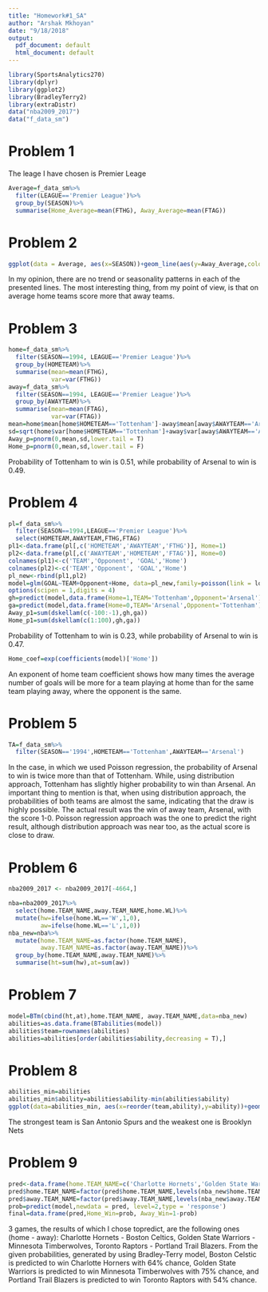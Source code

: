 ```yaml
---
title: "Homework#1_SA"
author: "Arshak Mkhoyan"
date: "9/18/2018"
output:
  pdf_document: default
  html_document: default
---
```


```r
library(SportsAnalytics270)
library(dplyr)
library(ggplot2)
library(BradleyTerry2)
library(extraDistr)
data("nba2009_2017")
data("f_data_sm")
```

# Problem 1

The leage I have chosen is Premier Leage 
```r
Average=f_data_sm%>%
  filter(LEAGUE=='Premier League')%>%
  group_by(SEASON)%>%
  summarise(Home_Average=mean(FTHG), Away_Average=mean(FTAG))
```

# Problem 2

```r
ggplot(data = Average, aes(x=SEASON))+geom_line(aes(y=Away_Average,colour='Away'))+geom_line(aes(y=Home_Average,colour="Home"))+labs(title='Average goals for Home and Away teams',x='Season',y='Average Goals',colour='Teams')
```
In my opinion, there are no trend or seasonality patterns in each of the presented lines. The most interesting thing, from my point of view, is that on average home teams score more that away teams. 

# Problem 3

```r
home=f_data_sm%>%
  filter(SEASON==1994, LEAGUE=='Premier League')%>%
  group_by(HOMETEAM)%>%
  summarise(mean=mean(FTHG),
            var=var(FTHG))
away=f_data_sm%>%
  filter(SEASON==1994, LEAGUE=='Premier League')%>%
  group_by(AWAYTEAM)%>%
  summarise(mean=mean(FTAG),
            var=var(FTAG))
mean=home$mean[home$HOMETEAM=='Tottenham']-away$mean[away$AWAYTEAM=='Arsenal']
sd=sqrt(home$var[home$HOMETEAM=='Tottenham']+away$var[away$AWAYTEAM=='Arsenal'])
Away_p=pnorm(0,mean,sd,lower.tail = T)
Home_p=pnorm(0,mean,sd,lower.tail = F)
```
Probability of Tottenham to win is 0.51, while probability of Arsenal to win is 0.49.

# Problem 4

```r
pl=f_data_sm%>%
  filter(SEASON==1994,LEAGUE=='Premier League')%>%
  select(HOMETEAM,AWAYTEAM,FTHG,FTAG)
pl1<-data.frame(pl[,c('HOMETEAM','AWAYTEAM','FTHG')], Home=1)
pl2<-data.frame(pl[,c('AWAYTEAM','HOMETEAM','FTAG')], Home=0)
colnames(pl1)<-c('TEAM','Opponent', 'GOAL','Home')
colnames(pl2)<-c('TEAM','Opponent', 'GOAL','Home')
pl_new<-rbind(pl1,pl2)
model=glm(GOAL~TEAM+Opponent+Home, data=pl_new,family=poisson(link = log))
options(scipen = 1,digits = 4)
gh=predict(model,data.frame(Home=1,TEAM='Tottenham',Opponent='Arsenal'), type = 'response')
ga=predict(model,data.frame(Home=0,TEAM='Arsenal',Opponent='Tottenham'), type = 'response')
Away_p1=sum(dskellam(c(-100:-1),gh,ga))
Home_p1=sum(dskellam(c(1:100),gh,ga))
```
Probability of Tottenham to win is 0.23, while probability of Arsenal to win is 0.47.
```r
Home_coef=exp(coefficients(model)['Home'])
```
An exponent of home team coefficient shows how many times the average number of goals will be more for a team playing at home than for the same team playing away, where the opponent is the same. 

# Problem 5

```r
TA=f_data_sm%>%
  filter(SEASON=='1994',HOMETEAM=='Tottenham',AWAYTEAM=='Arsenal')
```
In the case, in which we used Poisson regression, the probability of Arsenal to win is twice more than that of Tottenham. While, using distribution approach, Tottenham has slightly higher probability to win than Arsenal.
An important thing to mention is that, when using distribution approach, the probabilities of both teams are almost the same, indicating that the draw is highly possible.
The actual result was the win of away team, Arsenal, with the score 1-0. Poisson regression approach was the one to predict the right result, although distribution approach was near too, as the actual score is close to draw.

# Problem 6

```r
nba2009_2017 <- nba2009_2017[-4664,]
```
```r
nba=nba2009_2017%>%
  select(home.TEAM_NAME,away.TEAM_NAME,home.WL)%>%
  mutate(hw=ifelse(home.WL=='W',1,0),
         aw=ifelse(home.WL=='L',1,0))
nba_new=nba%>%
  mutate(home.TEAM_NAME=as.factor(home.TEAM_NAME),
         away.TEAM_NAME=as.factor(away.TEAM_NAME))%>%
  group_by(home.TEAM_NAME,away.TEAM_NAME)%>%
  summarise(ht=sum(hw),at=sum(aw))
```

# Problem 7

```r
model=BTm(cbind(ht,at),home.TEAM_NAME, away.TEAM_NAME,data=nba_new)
abilities=as.data.frame(BTabilities(model))
abilities$team=rownames(abilities)
abilities=abilities[order(abilities$ability,decreasing = T),]
```

# Problem 8

```r
abilities_min=abilities
abilities_min$ability=abilities$ability-min(abilities$ability)
ggplot(data=abilities_min, aes(x=reorder(team,ability),y=ability))+geom_bar(stat = 'identity',fill=1:30)+coord_flip()+labs(x='Teams',y='Ability to win', title='Ability to win of NBA teams')
```
The strongest team is San Antonio Spurs and the weakest one is Brooklyn Nets

# Problem 9

```r
pred<-data.frame(home.TEAM_NAME=c('Charlotte Hornets','Golden State Warriors','Toronto Raptors'),away.TEAM_NAME=c('Boston Celtics','Minnesota Timberwolves','Portland Trail Blazers'))
pred$home.TEAM_NAME=factor(pred$home.TEAM_NAME,levels(nba_new$home.TEAM_NAME))
pred$away.TEAM_NAME=factor(pred$away.TEAM_NAME,levels(nba_new$away.TEAM_NAME))
prob=predict(model,newdata = pred, level=2,type = 'response')
final=data.frame(pred,Home_Win=prob, Away_Win=1-prob)
```
3 games, the results of which I chose topredict, are the following ones (home - away): Charlotte Hornets - Boston Celtics, Golden State Warriors - Minnesota Timberwolves, Toronto Raptors - Portland Trail Blazers.
From the given probabilities, generated by using Bradley-Terry model, Boston Celstic is predicted to win Charlotte Horners with 64% chance, Golden State Warriors is predicted to win Minnesota Timberwolves with 75% chance, and Portland Trail Blazers is predicted to win Toronto Raptors with 54% chance. 




